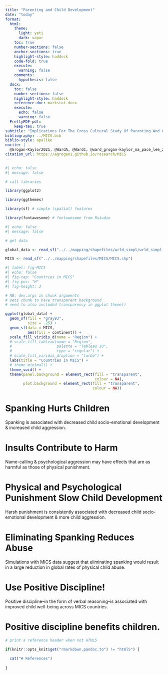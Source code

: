 ```yaml
---
title: "Parenting and Child Development"
date: "today"
format: 
  html:
    theme: 
      light: yeti
      dark: vapor
    toc: true
    number-sections: false
    anchor-sections: true
    highlight-style: haddock
    code-fold: true
    execute:
      warning: false
    comments:
      hypothesis: false
  docx:
    toc: false
    number-sections: false
    highlight-style: haddock
    reference-doc: markstat.docx
    execute:
      echo: false
      warning: false  
  PrettyPDF-pdf:
    keep-tex: true         
subtitle: "Implications For The Cross Cultural Study Of Parenting And Child Development from MICS Data"
bibliography: ../MICS.bib
biblio-style: apalike
nocite: |
  @Grogan-Kaylor2021, @WardA, @WardC, @ward_grogan-kaylor_ma_pace_lee_2021, @Ward2023, @Pace2019, @Ma2022
citation_url: https://agrogan1.github.io/research/MICS
---
```


```r
#| echo: false
#| message: false

# call libraries

library(ggplot2)

library(ggthemes)

library(sf) # simple (spatial) features

library(fontawesome) # fontawesome from Rstudio

```

```r
#| echo: false
#| message: false

# get data

global_data <- read_sf("../../mapping/shapefiles/wrld_simpl/wrld_simpl.shp")

MICS <- read_sf("../../mapping/shapefiles/MICS/MICS.shp")

```


```r
#| label: fig-MICS
#| echo: false
#| fig-cap: "Countries in MICS"
#| fig-pos: "H"
#| fig-height: 3

# NB: dev.args in chunk arguments
# sets chunk to have transparent background
# need to also included transparency in ggplot theme()

ggplot(global_data) +
  geom_sf(fill = "gray93",
          size = .25) +
  geom_sf(data = MICS, 
          aes(fill = continent)) +
  scale_fill_viridis_d(name = "Region") +
  # scale_fill_tableau(name = "Region",
  #                    palette = "Tableau 10", 
  #                    type = "regular") +
  # scale_fill_viridis_d(option = "turbo") +
  labs(title = "Countries in MICS") +
  # theme_minimal() +
  theme_void() +
  theme(panel.background = element_rect(fill = "transparent", 
                                        colour = NA),
        plot.background = element_rect(fill = "transparent", 
                                       colour = NA))

```

# Spanking Hurts Children

Spanking is associated with decreased child socio-emotional development & increased child aggression.

# Insults Contribute to Harm

Name-calling & psychological aggression may have effects that are as harmful as those of physical punishment.

# Physical and Psychological Punishment Slow Child Development

Harsh punishment is consistently associated with decreased child socio-emotional development & more child aggression.

# Eliminating Spanking Reduces Abuse

Simulations with MICS data suggest that eliminating spanking would result in a large reduction in global rates of physical child abuse.

# Use Positive Discipline!

Positive discipline–in the form of verbal reasoning–is associated with improved child well-being across MICS countries.

# Positive discipline benefits children.

```r

# print a reference header when not HTML5

if(knitr::opts_knit$get("rmarkdown.pandoc.to") != "html5") {
  
  cat("# References")
  
}

```




